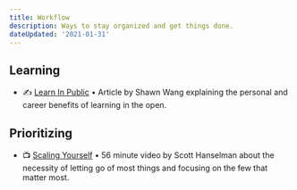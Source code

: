 ```yaml
---
title: Workflow
description: Ways to stay organized and get things done.
dateUpdated: '2021-01-31'
---
```


## Learning

- ✍️ [Learn In Public](https://www.swyx.io/learn-in-public/) • Article by Shawn Wang explaining the personal and career benefits of learning in the open.

## Prioritizing

- 📺 [Scaling Yourself](https://m.youtube.com/watch?v=V4NJo2Mfvrc) • 56 minute video by Scott Hanselman about the necessity of letting go of most things and focusing on the few that matter most.